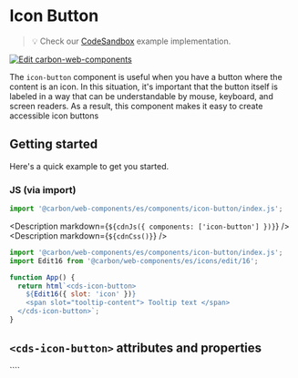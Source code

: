 
# Icon Button

> 💡 Check our
> [CodeSandbox](https://codesandbox.io/s/github/carbon-design-system/carbon-for-ibm-dotcom/tree/feat/main/packages/carbon-web-components/examples/codesandbox/basic/components/icon-button)
> example implementation.

[![Edit carbon-web-components](https://codesandbox.io/static/img/play-codesandbox.svg)](https://codesandbox.io/s/github/carbon-design-system/carbon-for-ibm-dotcom/tree/feat/main/packages/carbon-web-components/examples/codesandbox/basic/components/icon-button)

The `icon-button` component is useful when you have a button where the content
is an icon. In this situation, it's important that the button itself is labeled
in a way that can be understandable by mouse, keyboard, and screen readers. As a
result, this component makes it easy to create accessible icon buttons

## Getting started

Here's a quick example to get you started.

### JS (via import)

```javascript
import '@carbon/web-components/es/components/icon-button/index.js';
```

<Description markdown={`${cdnJs({ components: ['icon-button'] })}`} />
<Description markdown={`${cdnCss()}`} />

```javascript
import '@carbon/web-components/es/components/icon-button/index.js';
import Edit16 from '@carbon/web-components/es/icons/edit/16';

function App() {
  return html`<cds-icon-button>
    ${Edit16({ slot: 'icon' })}
    <span slot="tooltip-content"> Tooltip text </span>
  </cds-icon-button>`;
}
```

## `<cds-icon-button>` attributes and properties

<Props of="cds-icon-button" />
````
